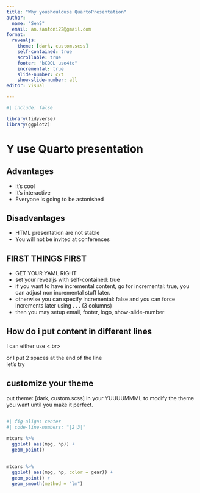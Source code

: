 ```yaml
---
title: "Why youshoulduse QuartoPresentation"
author:
  name: "SenS"
  email: an.santoni22@gmail.com
format: 
  revealjs:
    theme: [dark, custom.scss]
    self-contained: true
    scrollable: true
    footer: "bCOOL use4to"
    incremental: true
    slide-number: c/t
    show-slide-number: all
editor: visual

---
```


```r
#| include: false

library(tidyverse)
library(ggplot2)
```


# Y use Quarto presentation

## Advantages

* It's cool
* It's interactive
* Everyone is going to be astonished

## Disadvantages

* HTML presentation are not stable
* You will not be invited at conferences

## FIRST THINGS FIRST

* GET YOUR YAML RIGHT
* set your revealjs with self-contained: true
* if you want to have incremental content, go for incremental: true, you can adjust non incremental stuff later.
* otherwise you can specify incremental: false and you can force increments later using . . .  (3 columns)
* then you may setup email, footer, logo, show-slide-number 

## How do i put content in different lines

I can either use <.br> <br>

or I put 2 spaces at the end of the line  
let's try

## customize your theme

put theme: [dark, custom.scss] in your YUUUUMMML to modify the theme you want until you make it perfect.


##

```r
#| fig-align: center
#| code-line-numbers: "|2|3|"

mtcars %>%                               
  ggplot( aes(mpg, hp)) +   
  geom_point() 

```


## {auto-animate="true"}

```r

mtcars %>%                               
  ggplot( aes(mpg, hp, color = gear)) +   
  geom_point() + 
  geom_smooth(method = "lm")
```

##
